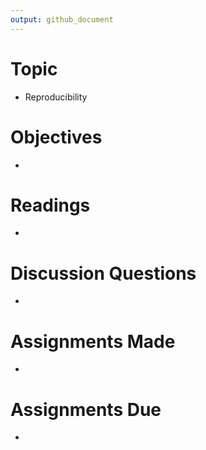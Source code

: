 ```yaml
---
output: github_document
---
```


# Topic

* Reproducibility

# Objectives

* 

# Readings

* 

# Discussion Questions

* 

# Assignments Made

* 

# Assignments Due

* 
